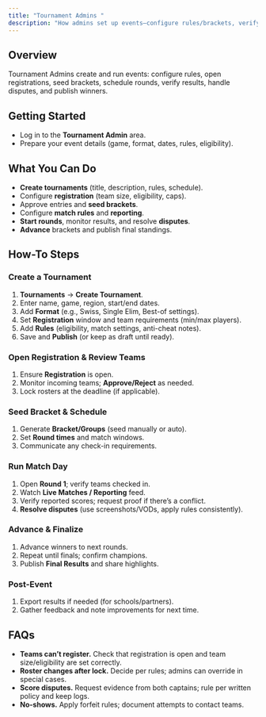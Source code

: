 ```yaml
---
title: "Tournament Admins "
description: "How admins set up events—configure rules/brackets, verify results, and resolve disputes."
---
```


## Overview

Tournament Admins create and run events: configure rules, open registrations, seed brackets, schedule rounds, verify results, handle disputes, and publish winners.

## Getting Started

- Log in to the **Tournament Admin** area.
- Prepare your event details (game, format, dates, rules, eligibility).

## What You Can Do

- **Create tournaments** (title, description, rules, schedule).
- Configure **registration** (team size, eligibility, caps).
- Approve entries and **seed brackets**.
- Configure **match rules** and **reporting**.
- **Start rounds**, monitor results, and resolve **disputes**.
- **Advance** brackets and publish final standings.

## How-To Steps

### **Create a Tournament**

1. **Tournaments** → **Create Tournament**.
2. Enter name, game, region, start/end dates.
3. Add **Format** (e.g., Swiss, Single Elim, Best-of settings).
4. Set **Registration** window and team requirements (min/max players).
5. Add **Rules** (eligibility, match settings, anti-cheat notes).
6. Save and **Publish** (or keep as draft until ready).

### **Open Registration & Review Teams**

1. Ensure **Registration** is open.
2. Monitor incoming teams; **Approve/Reject** as needed.
3. Lock rosters at the deadline (if applicable).

### **Seed Bracket & Schedule**

1. Generate **Bracket/Groups** (seed manually or auto).
2. Set **Round times** and match windows.
3. Communicate any check-in requirements.

### **Run Match Day**

1. Open **Round 1**; verify teams checked in.
2. Watch **Live Matches / Reporting** feed.
3. Verify reported scores; request proof if there’s a conflict.
4. **Resolve disputes** (use screenshots/VODs, apply rules consistently).

### **Advance & Finalize**

1. Advance winners to next rounds.
2. Repeat until finals; confirm champions.
3. Publish **Final Results** and share highlights.

### **Post-Event**

1. Export results if needed (for schools/partners).
2. Gather feedback and note improvements for next time.

## FAQs

- **Teams can’t register.** Check that registration is open and team size/eligibility are set correctly.
- **Roster changes after lock.** Decide per rules; admins can override in special cases.
- **Score disputes.** Request evidence from both captains; rule per written policy and keep logs.
- **No-shows.** Apply forfeit rules; document attempts to contact teams.